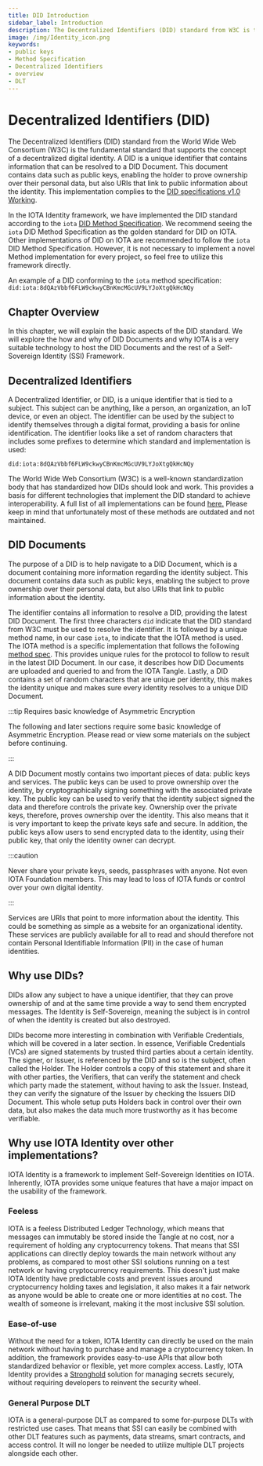 ```yaml
---
title: DID Introduction
sidebar_label: Introduction
description: The Decentralized Identifiers (DID) standard from W3C is the fundamental standard that supports the concept of a decentralized digital identity. Explore the basic aspects of the DID standard.
image: /img/Identity_icon.png
keywords:
- public keys
- Method Specification
- Decentralized Identifiers
- overview
- DLT
---
```



# Decentralized Identifiers (DID)

<ZeroSixNotice/>

The Decentralized Identifiers (DID) standard from the World Wide Web Consortium (W3C) is the fundamental standard that supports the concept of a decentralized digital identity. A DID is a unique identifier that contains information that can be resolved to a DID Document. This document contains data such as public keys, enabling the holder to prove ownership over their personal data, but also URIs that link to public information about the identity. This implementation complies to the [DID specifications v1.0 Working](https://www.w3.org/TR/did-core//).

In the IOTA Identity framework, we have implemented the DID standard according to the `iota` [DID Method Specification](../../specs/did/iota_did_method_spec.mdx). We recommend seeing the `iota` DID Method Specification as the golden standard for DID on IOTA. Other implementations of DID on IOTA are recommended to follow the `iota` DID Method Specification. However, it is not necessary to implement a novel Method implementation for every project, so feel free to utilize this framework directly. 

An example of a DID conforming to the `iota` method specification:
`did:iota:8dQAzVbbf6FLW9ckwyCBnKmcMGcUV9LYJoXtgQkHcNQy`

## Chapter Overview

In this chapter, we will explain the basic aspects of the DID standard. We will explore the how and why of DID Documents and why IOTA is a very suitable technology to host the DID Documents and the rest of a Self-Sovereign Identity (SSI) Framework.

## Decentralized Identifiers

A Decentralized Identifier, or DID, is a unique identifier that is tied to a subject. This subject can be anything, like a person, an organization, an IoT device, or even an object. The identifier can be used by the subject to identify themselves through a digital format, providing a basis for online identification. The identifier looks like a set of random characters that includes some prefixes to determine which standard and implementation is used:

`did:iota:8dQAzVbbf6FLW9ckwyCBnKmcMGcUV9LYJoXtgQkHcNQy`

The World Wide Web Consortium (W3C) is a well-known standardization body that has standardized how DIDs should look and work. This provides a basis for different technologies that implement the DID standard to achieve interoperability. A full list of all implementations can be found [here.](https://www.w3.org/TR/did-spec-registries/#did-methods) Please keep in mind that unfortunately most of these methods are outdated and not maintained.

## DID Documents

The purpose of a DID is to help navigate to a DID Document, which is a document containing more information regarding the identity subject. This document contains data such as public keys, enabling the subject to prove ownership over their personal data, but also URIs that link to public information about the identity.

The identifier contains all information to resolve a DID, providing the latest DID Document. The first three characters `did` indicate that the DID standard from W3C must be used to resolve the identifier. It is followed by a unique method name, in our case `iota`, to indicate that the IOTA method is used. The IOTA method is a specific implementation that follows the following [method spec](../../specs/did/iota_did_method_spec.mdx). This provides unique rules for the protocol to follow to result in the latest DID Document. In our case, it describes how DID Documents are uploaded and queried to and from the IOTA Tangle. Lastly, a DID contains a set of random characters that are unique per identity, this makes the identity unique and makes sure every identity resolves to a unique DID Document. 

:::tip Requires basic knowledge of Asymmetric Encryption

The following and later sections require some basic knowledge of Asymmetric Encryption. Please read or view some materials on the subject before continuing.

:::

A DID Document mostly contains two important pieces of data: public keys and services. The public keys can be used to prove ownership over the identity, by cryptographically signing something with the associated private key. The public key can be used to verify that the identity subject signed the data and therefore controls the private key. Ownership over the private keys, therefore, proves ownership over the identity. This also means that it is very important to keep the private keys safe and secure. In addition, the public keys allow users to send encrypted data to the identity, using their public key, that only the identity owner can decrypt.

:::caution

Never share your private keys, seeds, passphrases with anyone. Not even IOTA Foundation members. This may lead to loss of IOTA funds or control over your own digital identity.

:::

Services are URIs that point to more information about the identity. This could be something as simple as a website for an organizational identity. These services are publicly available for all to read and should therefore not contain Personal Identifiable Information (PII) in the case of human identities.

## Why use DIDs?

DIDs allow any subject to have a unique identifier, that they can prove ownership of and at the same time provide a way to send them encrypted messages. The Identity is Self-Sovereign, meaning the subject is in control of when the identity is created but also destroyed.

DIDs become more interesting in combination with Verifiable Credentials, which will be covered in a later section. In essence, Verifiable Credentials (VCs) are signed statements by trusted third parties about a certain identity. The signer, or Issuer, is referenced by the DID and so is the subject, often called the Holder. The Holder controls a copy of this statement and share it with other parties, the Verifiers, that can verify the statement and check which party made the statement, without having to ask the Issuer. Instead, they can verify the signature of the Issuer by checking the Issuers DID Document. This whole setup puts Holders back in control over their own data, but also makes the data much more trustworthy as it has become verifiable.

## Why use IOTA Identity over other implementations?

IOTA Identity is a framework to implement Self-Sovereign Identities on IOTA. Inherently, IOTA provides some unique features that have a major impact on the usability of the framework.

### Feeless

IOTA is a feeless Distributed Ledger Technology, which means that messages can immutably be stored inside the Tangle at no cost, nor a requirement of holding any cryptocurrency tokens. That means that SSI applications can directly deploy towards the main network without any problems, as compared to most other SSI solutions running on a test network or having cryptocurrency requirements. This doesn't just make IOTA Identity have predictable costs and prevent issues around cryptocurrency holding taxes and legislation, it also makes it a fair network as anyone would be able to create one or more identities at no cost. The wealth of someone is irrelevant, making it the most inclusive SSI solution.

### Ease-of-use

Without the need for a token, IOTA Identity can directly be used on the main network without having to purchase and manage a cryptocurrency token. In addition, the framework provides easy-to-use APIs that allow both standardized behavior or flexible, yet more complex access. Lastly, IOTA Identity provides a [Stronghold](https://wiki.iota.org/stronghold.rs/welcome/ "Stronghold is an open-source software library that was originally built to protect IOTA Seeds, but can be used to protect any digital secret.") solution for managing secrets securely, without requiring developers to reinvent the security wheel.

### General Purpose DLT

IOTA is a general-purpose DLT as compared to some for-purpose DLTs with restricted use cases. That means that SSI can easily be combined with other DLT features such as payments, data streams, smart contracts, and access control. It will no longer be needed to utilize multiple DLT projects alongside each other.

